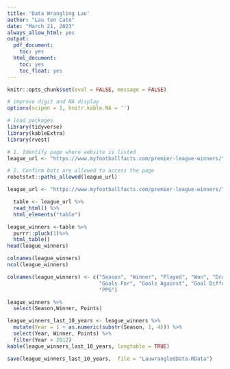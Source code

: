 ```yaml
---
title: 'Data Wrangling Lau'
author: "Lau ten Cate"
date: "March 21, 2023"
always_allow_html: yes
output:
  pdf_document:
    toc: yes 
  html_document:
    toc: yes
    toc_float: yes
---
```

```r
knitr::opts_chunk$set(eval = FALSE, message = FALSE)

# improve digit and NA display 
options(scipen = 1, knitr.kable.NA = '')

# load packages
library(tidyverse)
library(kableExtra)
library(rvest)
```

```r
# 1. Identify page where website is listed
league_url <- "https://www.myfootballfacts.com/premier-league-winners/"

# 2. Confirm bots are allowed to access the page 
robotstxt::paths_allowed(league_url)

```

```r
league_url <- "https://www.myfootballfacts.com/premier-league-winners/" 

  table <- league_url %>%
  read_html() %>%
  html_elements("table") 

league_winners <-table %>%
  purrr::pluck(1)%>%
  html_table()
head(league_winners)

colnames(league_winners)
ncol(league_winners)

colnames(league_winners) <- c("Season", "Winner", "Played", "Won", "Drawn", "Lost", 
                              "Goals For", "Goals Against", "Goal Difference", "Points", 
                              "PPG")

league_winners %>%
  select(Season,Winner, Points)

league_winners_last_10_years <- league_winners %>%
  mutate(Year = 1 + as.numeric(substr(Season, 1, 4))) %>%
  select(Year, Winner, Points) %>%
  filter(Year > 2012)
kable(league_winners_last_10_years, longtable = TRUE)

save(league_winners_last_10_years,  file = "LauwrangledData.RData")
```



